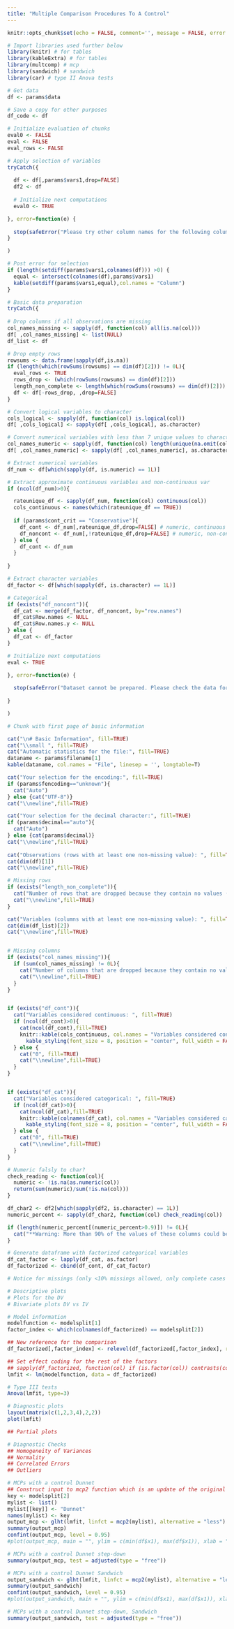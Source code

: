 ```yaml
---
title: "Multiple Comparison Procedures To A Control"
---
```


```r
knitr::opts_chunk$set(echo = FALSE, comment='', message = FALSE, error = TRUE, warning=FALSE, fig.width=8)

# Import libraries used further below
library(knitr) # for tables
library(kableExtra) # for tables 
library(multcomp) # mcp
library(sandwich) # sandwich
library(car) # type II Anova tests
```


```r
# Get data
df <- params$data

# Save a copy for other purposes 
df_code <- df

# Initialize evaluation of chunks
eval0 <- FALSE
eval <- FALSE
eval_rows <- FALSE

# Apply selection of variables 
tryCatch({
  
  df <- df[,params$vars1,drop=FALSE]
  df2 <- df
  
  # Initialize next computations
  eval0 <- TRUE

}, error=function(e) {
  
  stop(safeError("Please try other column names for the following columns: "))
}

)

# Post error for selection 
if (length(setdiff(params$vars1,colnames(df))) >0) {
  equal <- intersect(colnames(df),params$vars1)
  kable(setdiff(params$vars1,equal),col.names = "Column")
}
```


```r
# Basic data preparation
tryCatch({
  
# Drop columns if all observations are missing 
col_names_missing <- sapply(df, function(col) all(is.na(col)))
df[ ,col_names_missing] <- list(NULL)
df_list <- df 

# Drop empty rows
rowsums <- data.frame(sapply(df,is.na))
if (length(which(rowSums(rowsums) == dim(df)[2])) != 0L){
  eval_rows <- TRUE
  rows_drop <- (which(rowSums(rowsums) == dim(df)[2]))
  length_non_complete <- length(which(rowSums(rowsums) == dim(df)[2]))
  df <- df[-rows_drop, ,drop=FALSE]
}

# Convert logical variables to character
cols_logical <- sapply(df, function(col) is.logical(col))
df[ ,cols_logical] <- sapply(df[ ,cols_logical], as.character)

# Convert numerical variables with less than 7 unique values to character (missing values omitted)
col_names_numeric <- sapply(df, function(col) length(unique(na.omit(col))) < 7L & is.numeric(col))
df[ ,col_names_numeric] <- sapply(df[ ,col_names_numeric], as.character)

# Extract numerical variables 
df_num <- df[which(sapply(df, is.numeric) == 1L)]

# Extract approximate continuous variables and non-continuous var
if (ncol(df_num)>0){

  rateunique_df <- sapply(df_num, function(col) continuous(col))
  cols_continuous <- names(which(rateunique_df == TRUE))
  
  if (params$cont_crit == "Conservative"){
    df_cont <- df_num[,rateunique_df,drop=FALSE] # numeric, continuous resp. assumption fulfilled 
    df_noncont <- df_num[,!rateunique_df,drop=FALSE] # numeric, non-continuous 
  } else {
    df_cont <- df_num 
  }
  
} 

# Extract character variables 
df_factor <- df[which(sapply(df, is.character) == 1L)]

# Categorical 
if (exists("df_noncont")){
  df_cat <- merge(df_factor, df_noncont, by="row.names")
  df_cat$Row.names <- NULL
  df_cat$Row.names.y <- NULL
} else {
  df_cat <- df_factor
}

# Initialize next computations
eval <- TRUE

}, error=function(e) {
  
  stop(safeError("Dataset cannot be prepared. Please check the data for consistency."))
  
}

)
```


```r
# Chunk with first page of basic information

cat("\n# Basic Information", fill=TRUE)
cat("\\small ", fill=TRUE)
cat("Automatic statistics for the file:", fill=TRUE)
dataname <- params$filename[1]
kable(dataname, col.names = "File", linesep = '', longtable=T) 

cat("Your selection for the encoding:", fill=TRUE)
if (params$fencoding=="unknown"){
  cat("Auto")
} else {cat("UTF-8")}
cat("\\newline",fill=TRUE) 

cat("Your selection for the decimal character:", fill=TRUE)
if (params$decimal=="auto"){
  cat("Auto")
} else {cat(params$decimal)}
cat("\\newline",fill=TRUE) 
  
cat("Observations (rows with at least one non-missing value): ", fill=TRUE)
cat(dim(df)[1])
cat("\\newline",fill=TRUE) 

# Missing rows
if (exists("length_non_complete")){
  cat("Number of rows that are dropped because they contain no values (all values are missing):", length_non_complete)
  cat("\\newline",fill=TRUE) 
}

cat("Variables (columns with at least one non-missing value): ", fill=TRUE)
cat(dim(df_list)[2])
cat("\\newline",fill=TRUE) 


# Missing columns
if (exists("col_names_missing")){
  if (sum(col_names_missing) != 0L){
    cat("Number of columns that are dropped because they contain no values (all values are missing):", sum(col_names_missing), fill=TRUE)
    cat("\\newline",fill=TRUE) 
  } 
}


if (exists("df_cont")){
  cat("Variables considered continuous: ", fill=TRUE)
  if (ncol(df_cont)>0){
    cat(ncol(df_cont),fill=TRUE)
    knitr::kable(cols_continuous, col.names = "Variables considered continuous", linesep = '', longtable=T) %>%
      kable_styling(font_size = 8, position = "center", full_width = FALSE, latex_options = c("HOLD_position","repeat_header"))
  } else {
    cat("0", fill=TRUE)
    cat("\\newline",fill=TRUE) 
  }
}


if (exists("df_cat")){
  cat("Variables considered categorical: ", fill=TRUE)
  if (ncol(df_cat)>0){
    cat(ncol(df_cat),fill=TRUE)
    knitr::kable(colnames(df_cat), col.names = "Variables considered categorical", linesep = '', longtable=T) %>%
      kable_styling(font_size = 8, position = "center", full_width = FALSE, latex_options = c("HOLD_position","repeat_header"))
  } else {
    cat("0", fill=TRUE)
    cat("\\newline",fill=TRUE) 
  }
}
```


```r
# Numeric falsly to char? 
check_reading <- function(col){
  numeric <- !is.na(as.numeric(col))
  return(sum(numeric)/sum(!is.na(col)))
}

df_char2 <- df2[which(sapply(df2, is.character) == 1L)]
numeric_percent <- sapply(df_char2, function(col) check_reading(col))

if (length(numeric_percent[(numeric_percent>0.9)]) != 0L){
  cat("**Warning: More than 90% of the values of these columns could be treated as numeric. Nevertheless, because of some values or the selected decimal character, the columns must be treated as discrete. Are all the values plausible? Please check the data once more before uploading! Column(s):**", names(numeric_percent[(numeric_percent>0.9)]), fill=TRUE)
}

```


\pagebreak

```r
# Generate dataframe with factorized categorical variables 
df_cat_factor <- lapply(df_cat, as.factor)
df_factorized <- cbind(df_cont, df_cat_factor)
```


```r
# Notice for missings (only <10% missings allowed, only complete cases treated)
```


```r
# Descriptive plots 
# Plots for the DV
# Bivariate plots DV vs IV 
```


```r
# Model information
modelfunction <- modelsplit[1]
factor_index <- which(colnames(df_factorized) == modelsplit[2])

## New reference for the comparison 
df_factorized[,factor_index] <- relevel(df_factorized[,factor_index], ref = modelsplit[3])

## Set effect coding for the rest of the factors
## sapply(df_factorized, function(col) if (is.factor(col)) contrasts(col) <- contr.sum )
lmfit <- lm(modelfunction, data = df_factorized)
```


```r
# Type III tests 
Anova(lmfit, type=3)
```


```r
# Diagnostic plots 
layout(matrix(c(1,2,3,4),2,2)) 
plot(lmfit) 

## Partial plots
```


```r
# Diagnostic Checks 
## Homogeneity of Variances 
## Normality
## Correlated Errors
## Outliers
```


```r
# MCPs with a control Dunnet
## Construct input to mcp2 function which is an update of the original mcp function 
key <- modelsplit[2]
mylist <- list()
mylist[[key]] <- "Dunnet"
names(mylist) <- key
output_mcp <- glht(lmfit, linfct = mcp2(mylist), alternative = "less")
summary(output_mcp)
confint(output_mcp, level = 0.95)
#plot(output_mcp, main = "", ylim = c(min(df$x1), max(df$x1)), xlab = "x1")
```


```r
# MCPs with a control Dunnet step-down 
summary(output_mcp, test = adjusted(type = "free"))
```


```r
# MCPs with a control Dunnet Sandwich
output_sandwich <- glht(lmfit, linfct = mcp2(mylist), alternative = "less", vcov = sandwich)
summary(output_sandwich)
confint(output_sandwich, level = 0.95)
#plot(output_sandwich, main = "", ylim = c(min(df$x1), max(df$x1)), xlab = "x1")
```


```r
# MCPs with a control Dunnet step-down, Sandwich
summary(output_sandwich, test = adjusted(type = "free"))
```
